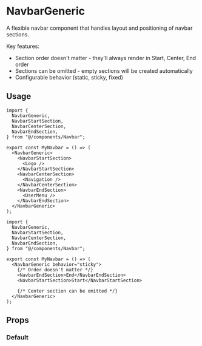

<Meta of={NavbarGenericStories} />

# NavbarGeneric

A flexible navbar component that handles layout and positioning of navbar sections.

Key features:

- Section order doesn't matter - they'll always render in Start, Center, End order
- Sections can be omitted - empty sections will be created automatically
- Configurable behavior (static, sticky, fixed)

## Usage

```tsx
import {
  NavbarGeneric,
  NavbarStartSection,
  NavbarCenterSection,
  NavbarEndSection,
} from "@/components/Navbar";

export const MyNavbar = () => (
  <NavbarGeneric>
    <NavbarStartSection>
      <Logo />
    </NavbarStartSection>
    <NavbarCenterSection>
      <Navigation />
    </NavbarCenterSection>
    <NavbarEndSection>
      <UserMenu />
    </NavbarEndSection>
  </NavbarGeneric>
);
```

```tsx
import {
  NavbarGeneric,
  NavbarStartSection,
  NavbarCenterSection,
  NavbarEndSection,
} from "@/components/Navbar";

export const MyNavbar = () => (
  <NavbarGeneric behavior="sticky">
    {/* Order doesn't matter */}
    <NavbarEndSection>End</NavbarEndSection>
    <NavbarStartSection>Start</NavbarStartSection>

    {/* Center section can be omitted */}
  </NavbarGeneric>
);
```

## Props

<Controls />

### Default

<Canvas of={NavbarGenericStories.Default} />
